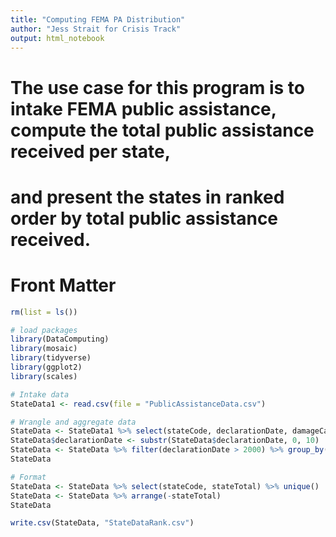 ---
title: "Computing FEMA PA Distribution"
author: "Jess Strait for Crisis Track"
output: html_notebook
---

# The use case for this program is to intake FEMA public assistance, compute the total public assistance received per state, 
# and present the states in ranked order by total public assistance received.

# Front Matter

```{r}
rm(list = ls())

# load packages
library(DataComputing)
library(mosaic)
library(tidyverse)
library(ggplot2)
library(scales)

# Intake data
StateData1 <- read.csv(file = "PublicAssistanceData.csv")
```


```{r}
# Wrangle and aggregate data
StateData <- StateData1 %>% select(stateCode, declarationDate, damageCategoryCode, projectAmount)
StateData$declarationDate <- substr(StateData$declarationDate, 0, 10)
StateData <- StateData %>% filter(declarationDate > 2000) %>% group_by(stateCode) %>% mutate(stateTotal = sum(projectAmount))
StateData
```

```{r}
# Format
StateData <- StateData %>% select(stateCode, stateTotal) %>% unique()
StateData <- StateData %>% arrange(-stateTotal)
StateData
```


```{r}
write.csv(StateData, "StateDataRank.csv")
```

